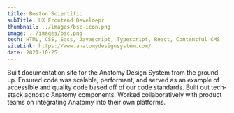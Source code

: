 ```yaml
---
title: Boston Scientific
subTitle: UX Frontend Develoepr
thumbnail: ../images/bsc-icon.png
image: ../images/bsc.png
tech: HTML, CSS, Sass, Javascript, Typescript, React, Contentful CMS
siteLink: https://www.anatomydesignsystem.com/
date: 2021-10-25
---
```


Built documentation site for the Anatomy Design System from the ground up. Ensured code was scalable, performant, and served as an example of accessible and quality code based off of our code standards. Built out tech-stack agnostic Anatomy components. Worked collaboratively with product teams on integrating Anatomy into their own platforms.